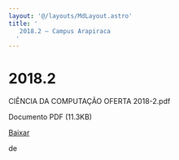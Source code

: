 ```yaml
---
layout: '@/layouts/MdLayout.astro'
title: '
   2018.2 — Campus Arapiraca
  '
---
```






2018\.2
=======












 CIÊNCIA DA COMPUTAÇÃO OFERTA 2018\-2\.pdf
   

 Documento PDF
 (11\.3KB)
 

<a class="btn btn-secondary download" href="https://arapiraca.ufal.br/graduacao/ciencia-da-computacao/horarios/2018/oferta-academica-2018.2/%40%40download/file/CI%C3%8ANCIA%20DA%20COMPUTA%C3%87%C3%83O%20OFERTA%202018-2.pdf">
 Baixar
</a>




























 de
 


















